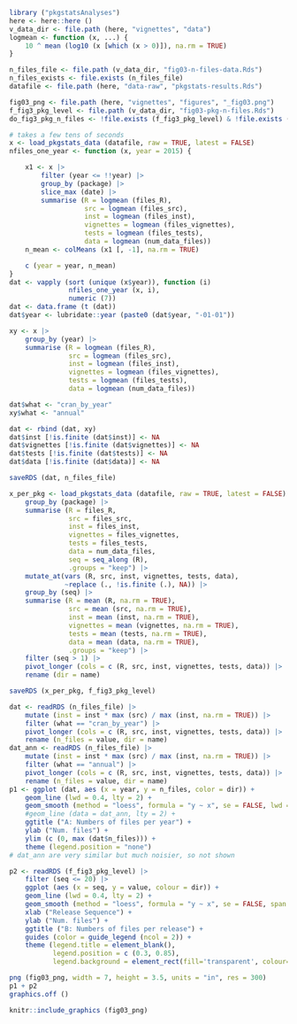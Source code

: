 
```r
library ("pkgstatsAnalyses")
here <- here::here ()
v_data_dir <- file.path (here, "vignettes", "data")
logmean <- function (x, ...) {
    10 ^ mean (log10 (x [which (x > 0)]), na.rm = TRUE)
}

n_files_file <- file.path (v_data_dir, "fig03-n-files-data.Rds")
n_files_exists <- file.exists (n_files_file)
datafile <- file.path (here, "data-raw", "pkgstats-results.Rds")

fig03_png <- file.path (here, "vignettes", "figures", "_fig03.png")
f_fig3_pkg_level <- file.path (v_data_dir, "fig03-pkg-n-files.Rds")
do_fig3_pkg_n_files <- !file.exists (f_fig3_pkg_level) & !file.exists (fig03_png)
```

```r
# takes a few tens of seconds
x <- load_pkgstats_data (datafile, raw = TRUE, latest = FALSE)
nfiles_one_year <- function (x, year = 2015) {

    x1 <- x |>
        filter (year <= !!year) |>
        group_by (package) |>
        slice_max (date) |>
        summarise (R = logmean (files_R),
                   src = logmean (files_src),
                   inst = logmean (files_inst),
                   vignettes = logmean (files_vignettes),
                   tests = logmean (files_tests),
                   data = logmean (num_data_files))
    n_mean <- colMeans (x1 [, -1], na.rm = TRUE)

    c (year = year, n_mean)
}
dat <- vapply (sort (unique (x$year)), function (i)
               nfiles_one_year (x, i),
               numeric (7))
dat <- data.frame (t (dat))
dat$year <- lubridate::year (paste0 (dat$year, "-01-01"))

xy <- x |>
    group_by (year) |>
    summarise (R = logmean (files_R),
               src = logmean (files_src),
               inst = logmean (files_inst),
               vignettes = logmean (files_vignettes),
               tests = logmean (files_tests),
               data = logmean (num_data_files))

dat$what <- "cran_by_year"
xy$what <- "annual"

dat <- rbind (dat, xy)
dat$inst [!is.finite (dat$inst)] <- NA
dat$vignettes [!is.finite (dat$vignettes)] <- NA
dat$tests [!is.finite (dat$tests)] <- NA
dat$data [!is.finite (dat$data)] <- NA

saveRDS (dat, n_files_file)
```


```r
x_per_pkg <- load_pkgstats_data (datafile, raw = TRUE, latest = FALSE) |>
    group_by (package) |>
    summarise (R = files_R,
               src = files_src,
               inst = files_inst,
               vignettes = files_vignettes,
               tests = files_tests,
               data = num_data_files,
               seq = seq_along (R),
               .groups = "keep") |>
    mutate_at(vars (R, src, inst, vignettes, tests, data),
              ~replace (., !is.finite (.), NA)) |>
    group_by (seq) |>
    summarise (R = mean (R, na.rm = TRUE),
               src = mean (src, na.rm = TRUE),
               inst = mean (inst, na.rm = TRUE),
               vignettes = mean (vignettes, na.rm = TRUE),
               tests = mean (tests, na.rm = TRUE),
               data = mean (data, na.rm = TRUE),
               .groups = "keep") |>
    filter (seq > 1) |>
    pivot_longer (cols = c (R, src, inst, vignettes, tests, data)) |>
    rename (dir = name)

saveRDS (x_per_pkg, f_fig3_pkg_level)
```


```r
dat <- readRDS (n_files_file) |>
    mutate (inst = inst * max (src) / max (inst, na.rm = TRUE)) |>
    filter (what == "cran_by_year") |>
    pivot_longer (cols = c (R, src, inst, vignettes, tests, data)) |>
    rename (n_files = value, dir = name)
dat_ann <- readRDS (n_files_file) |>
    mutate (inst = inst * max (src) / max (inst, na.rm = TRUE)) |>
    filter (what == "annual") |>
    pivot_longer (cols = c (R, src, inst, vignettes, tests, data)) |>
    rename (n_files = value, dir = name)
p1 <- ggplot (dat, aes (x = year, y = n_files, color = dir)) +
    geom_line (lwd = 0.4, lty = 2) +
    geom_smooth (method = "loess", formula = "y ~ x", se = FALSE, lwd = 0.5) +
    #geom_line (data = dat_ann, lty = 2) +
    ggtitle ("A: Numbers of files per year") +
    ylab ("Num. files") +
    ylim (c (0, max (dat$n_files))) +
    theme (legend.position = "none")
# dat_ann are very similar but much noisier, so not shown
```

```r
p2 <- readRDS (f_fig3_pkg_level) |>
    filter (seq <= 20) |>
    ggplot (aes (x = seq, y = value, colour = dir)) +
    geom_line (lwd = 0.4, lty = 2) +
    geom_smooth (method = "loess", formula = "y ~ x", se = FALSE, span = 0.7, lwd = 0.5) +
    xlab ("Release Sequence") +
    ylab ("Num. files") + 
    ggtitle ("B: Numbers of files per release") +
    guides (color = guide_legend (ncol = 2)) +
    theme (legend.title = element_blank(),
           legend.position = c (0.3, 0.85),
           legend.background = element_rect(fill='transparent', colour='transparent'))
```

```r
png (fig03_png, width = 7, height = 3.5, units = "in", res = 300)
p1 + p2
graphics.off ()
```


```r
knitr::include_graphics (fig03_png)
```
